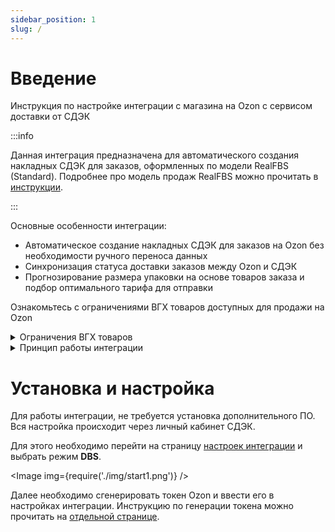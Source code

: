 ```yaml
---
sidebar_position: 1
slug: /
---
```


# Введение

Инструкция по настройке интеграции с магазина на Ozon с сервисом доставки от СДЭК

:::info

Данная интеграция предназначена для автоматического создания накладных СДЭК для заказов, оформленных по модели
RealFBS (Standard).
Подробнее про модель продаж RealFBS можно прочитать в [инструкции](https://seller.ozon.ru/media/beginners/realfbs-na-ozon-chto-takoe-i-kak-nachat/).

:::

Основные особенности интеграции:
- Автоматическое создание накладных СДЭК для заказов на Ozon без необходимости ручного переноса данных
- Синхронизация статуса доставки заказов между Ozon и СДЭК
- Прогнозирование размера упаковки на основе товаров заказа и подбор оптимального тарифа для отправки

Ознакомьтесь с ограничениями ВГХ товаров доступных для продажи на Ozon

<details>
<summary>Ограничения ВГХ товаров</summary>
| Перевозчик | Наименование услуги (метода)                          | Max длина, см | Max ширина, см | Max высота, см | Max вес, кг |
|------------|------------------------------------------------------|---------------|----------------|----------------|-------------|
| СДЭК       | Доставка курьером. Экспресс лайт дверь-дверь          | 150           | 150            | 150            | 29          |
| СДЭК       | Доставка в ПВЗ. Экспресс лайт склад-склад             | 150           | 150            | 150            | 29.9        |
| СДЭК       | Доставка курьером. Экспресс лайт склад-дверь          | 150           | 150            | 150            | 29.9        |
| СДЭК       | Доставка в ПВЗ. Экспресс лайт дверь-склад             | 150           | 150            | 150            | 29.9        |
| СДЭК       | Доставка курьером. Магистральный экспресс дверь-дверь | 200           | 200            | 200            | 100         |
| СДЭК       | Доставка в ПВЗ. Магистральный экспресс дверь-склад    | 200           | 200            | 200            | 100         |
| СДЭК       | Доставка в ПВЗ. Посылка склад-склад                   | 149           | 149            | 149            | 29.9        |
| СДЭК       | Доставка курьером. Посылка склад-дверь                | 149           | 149            | 149            | 29.9        |
| СДЭК       | Доставка в ПВЗ. Посылка дверь-склад                   | 150           | 150            | 150            | 29.9        |
| СДЭК       | Доставка курьером. Посылка дверь-дверь                | 150           | 150            | 150            | 29.9        |
| СДЭК       | Доставка курьером. Экономичная посылка склад-дверь    | 150           | 150            | 150            | 49.9        |
| СДЭК       | Доставка курьером. Экономичная посылка склад-дверь    | 150           | 150            | 150            | 49.9        |
| СДЭК       | Доставка в ПВЗ. Экономичная посылка склад-склад       | 150           | 150            | 150            | 49.9        |
| СДЭК       | Доставка в ПВЗ. Экспресс лайт дверь-постамат          | 150           | 150            | 150            | 29.9        |
| СДЭК       | Доставка в ПВЗ. Экспресс лайт склад-постамат          | 150           | 150            | 150            | 29.9        |
| СДЭК       | Доставка в ПВЗ. Посылка дверь-постамат                | 150           | 150            | 150            | 29.9        |
| СДЭК       | Доставка в ПВЗ. Посылка склад-постамат                | 150           | 150            | 150            | 29.9        |
| СДЭК       | Доставка в ПВЗ. Экономичная посылка склад-постамат    | 150           | 150            | 150            | 49.9        |



</details>


<details>
    <summary>Принцип работы интеграции</summary>

    После настройки, система каждые 15 минут проверяет наличие новых заказов на Ozon.

    При обнаружении нового заказа, автоматически создается накладная в СДЭК.

    Накладная появляется в [личном кабинете](https://lk.cdek.ru), откуда ее можно распечатать и наклеить на посылку для
    передачи на доставку.
</details>

# Установка и настройка

Для работы интеграции, не требуется установка дополнительного ПО. Вся настройка происходит через личный кабинет СДЭК.

Для этого необходимо перейти на страницу [настроек интеграции](https://lk.cdek.ru/integration) и выбрать режим **DBS**.

<Image img={require('./img/start1.png')} />

Далее необходимо сгенерировать токен Ozon и ввести его в настройках интеграции.
Инструкцию по генерации токена можно прочитать на [отдельной странице](./ozon-key.mdx).
